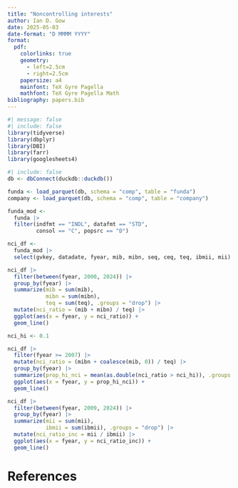```yaml
---
title: "Noncontrolling interests"
author: Ian D. Gow
date: 2025-05-03
date-format: "D MMMM YYYY"
format:
  pdf: 
    colorlinks: true
    geometry:
      - left=2.5cm
      - right=2.5cm
    papersize: a4
    mainfont: TeX Gyre Pagella
    mathfont: TeX Gyre Pagella Math
bibliography: papers.bib
---
```


```r
#| message: false
#| include: false
library(tidyverse)
library(dbplyr)
library(DBI)
library(farr)
library(googlesheets4)
```


```r
#| include: false
db <- dbConnect(duckdb::duckdb())

funda <- load_parquet(db, schema = "comp", table = "funda")
company <- load_parquet(db, schema = "comp", table = "company")

funda_mod <-
  funda |>
  filter(indfmt == "INDL", datafmt == "STD",
         consol == "C", popsrc == "D")
```

```r
nci_df <-
  funda_mod |>
  select(gvkey, datadate, fyear, mib, mibn, seq, ceq, teq, ibmii, mii)
```

```r
nci_df |>
  filter(between(fyear, 2000, 2024)) |>
  group_by(fyear) |>
  summarize(mib = sum(mib), 
            mibn = sum(mibn),
            teq = sum(teq), .groups = "drop") |>
  mutate(nci_ratio = (mib + mibn) / teq) |>
  ggplot(aes(x = fyear, y = nci_ratio)) +
  geom_line()
```

```r
nci_hi <- 0.1

nci_df |>
  filter(fyear >= 2007) |>
  mutate(nci_ratio = (mibn + coalesce(mib, 0)) / teq) |>
  group_by(fyear) |>
  summarize(prop_hi_nci = mean(as.double(nci_ratio > nci_hi)), .groups = "drop") |>
  ggplot(aes(x = fyear, y = prop_hi_nci)) +
  geom_line()
```

```r
nci_df |>
  filter(between(fyear, 2009, 2024)) |>
  group_by(fyear) |>
  summarize(mii = sum(mii), 
            ibmii = sum(ibmii), .groups = "drop") |>
  mutate(nci_ratio_inc = mii / ibmii) |>
  ggplot(aes(x = fyear, y = nci_ratio_inc)) +
  geom_line()
```


# References {-}
